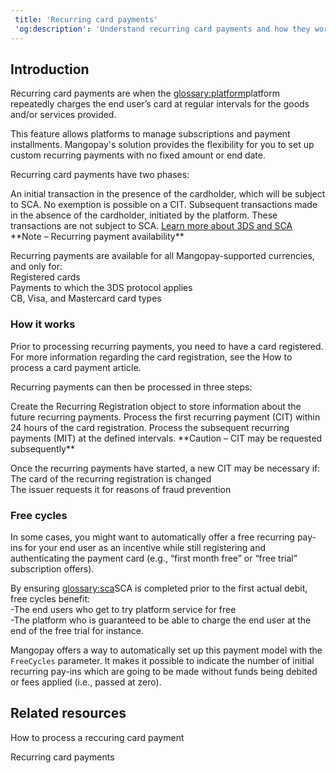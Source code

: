 ```yaml
---  
 title: 'Recurring card payments'  
 'og:description': 'Understand recurring card payments and how they work, with customizable options for subscriptions and installments.'  
---  
```


## Introduction  

Recurring card payments are when the <glossary:platform>platform</glossary> repeatedly charges the end user’s card at regular intervals for the goods and/or services provided.   

This feature allows platforms to manage subscriptions and payment installments. Mangopay's solution provides the flexibility for you to set up custom recurring payments with no fixed amount or end date.  

Recurring card payments have two phases: 

<CardGroup cols={2}>  
<Card title="Customer-initiated transaction (CIT)">  
 An initial transaction in the presence of the cardholder, which will be subject to <glossary:sca>SCA</glossary>. No exemption is possible on a CIT.  
</Card>  
<Card title="Merchant-initiated transactions (MIT)">  
 Subsequent transactions made in the absence of the cardholder, initiated by the platform. These transactions are not subject to SCA.  
</Card>  
</CardGroup>  
<a href="#" class="btn Secondary normal">Learn more about 3DS and SCA</a>  

<Note>  
**Note – Recurring payment availability** 
  
Recurring payments are available for all Mangopay-supported currencies, and only for:  
Registered cards  
Payments to which the 3DS protocol applies  
CB, Visa, and Mastercard card types  
</Note>  

### How it works  

Prior to processing recurring payments, you need to have a card registered. For more information regarding the card registration, see the How to process a card payment article.  

Recurring payments can then be processed in three steps:  

<Steps> 
<Step>Create the Recurring Registration object to store information about the future recurring payments.</Step> 
<Step>Process the first recurring payment (CIT) within 24 hours of the card registration.</Step> 
<Step>Process the subsequent recurring payments (MIT) at the defined intervals.</Step>  
</Steps>  

<Warning>  
**Caution – CIT may be requested subsequently** 
  
Once the recurring payments have started, a new CIT may be necessary if:   
The card of the recurring registration is changed  
The issuer requests it for reasons of fraud prevention  
</Warning>  

### Free cycles  

In some cases, you might want to automatically offer a free recurring pay-ins for your end user as an incentive while still registering and authenticating the payment card (e.g., “first month free” or “free trial” subscription offers).  

By ensuring <glossary:sca>SCA</glossary> is completed prior to the first actual debit, free cycles benefit:  
-The end users who get to try platform service for free  
-The platform who is guaranteed to be able to charge the end user at the end of the free trial for instance.  

Mangopay offers a way to automatically set up this payment model with the `FreeCycles` parameter. It makes it possible to indicate the number of initial recurring pay-ins which are going to be made without funds being debited or fees applied (i.e., passed at zero).  

## Related resources  

<Card title="Tutorial">How to process a reccuring card payment</Card>  

<Card title="Endpoints">Recurring card payments</Card>